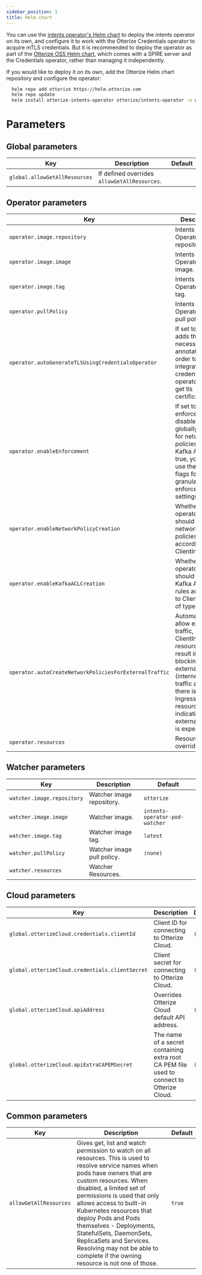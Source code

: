 ```yaml
---
sidebar_position: 1
title: Helm chart
---
```


You can use the [intents operator's Helm chart](https://github.com/otterize/helm-charts/tree/main/intents-operator) to deploy the intents operator on its own, and configure it to work with the Otterize Credentials operator to acquire mTLS credentials.
But it is recommended to deploy the operator as part of the [Otterize OSS Helm chart](https://github.com/otterize/helm-charts/tree/main/otterize-kubernetes), which comes with a SPIRE server and the Credentials operator, rather than managing it independently.

If you would like to deploy it on its own, add the Otterize Helm chart repository and configure the operator:
```bash
  helm repo add otterize https://helm.otterize.com
  helm repo update
  helm install otterize-intents-operator otterize/intents-operator -n otterize-system --create-namespace
```


# Parameters

## Global parameters
| Key                              | Description                                                                                                                                 | Default |
|----------------------------------|---------------------------------------------------------------------------------------------------------------------------------------------|---------|
| `global.allowGetAllResources`    | If defined overrides `allowGetAllResources`.                                                                                                |         |

## Operator parameters
| Key                                                    | Description                                                                                                                                                                                                  | Default            |
|--------------------------------------------------------|--------------------------------------------------------------------------------------------------------------------------------------------------------------------------------------------------------------|--------------------|
| `operator.image.repository`                            | Intents Operator image repository.                                                                                                                                                                           | `otterize`         |
| `operator.image.image`                                 | Intents Operator image.                                                                                                                                                                                      | `intents-operator` |
| `operator.image.tag`                                   | Intents Operator image tag.                                                                                                                                                                                  | `latest`           |
| `operator.pullPolicy`                                  | Intents Operator image pull policy.                                                                                                                                                                          | `(none)`           |
| `operator.autoGenerateTLSUsingCredentialsOperator`        | If set to true, adds the necessary pod annotations in order to integrate with credentials-operator, and get tls certificate.                                                                                 | `false`            |
| `operator.enableEnforcement`                           | If set to false, enforcement is disabled globally (both for network policies and Kafka ACL). If true, you may use the other flags for more granular enforcement settings                                     | `true`             |
| `operator.enableNetworkPolicyCreation`                 | Whether the operator should create network policies according to ClientIntents                                                                                                                               | `true`             |
| `operator.enableKafkaACLCreation`                      | Whether the operator should create Kafka ACL rules according to ClientIntents of type Kafka                                                                                                                  | `true`             |
| `operator.autoCreateNetworkPoliciesForExternalTraffic` | Automatically allow external traffic, if a new ClientIntents resource would result in blocking external (internet) traffic and there is an Ingress/Service resource indicating external traffic is expected. | `true`             |
| `operator.resources`                                   | Resources override.                                                                                                                                                                                          |                    |

## Watcher parameters
| Key                        | Description                | Default                        |
|----------------------------|----------------------------|--------------------------------|
| `watcher.image.repository` | Watcher image repository.  | `otterize`                     |
| `watcher.image.image`      | Watcher image.             | `intents-operator-pod-watcher` |
| `watcher.image.tag`        | Watcher image tag.         | `latest`                       |
| `watcher.pullPolicy`       | Watcher image pull policy. | `(none)`                       |
| `watcher.resources`        | Watcher Resources.         |                                |

## Cloud parameters
| Key                                             | Description                                     | Default  |
|-------------------------------------------------|-------------------------------------------------|----------|
| `global.otterizeCloud.credentials.clientId`     | Client ID for connecting to Otterize Cloud.     | `(none)` |
| `global.otterizeCloud.credentials.clientSecret` | Client secret for connecting to Otterize Cloud. | `(none)` |
| `global.otterizeCloud.apiAddress`               | Overrides Otterize Cloud default API address.   | `(none)` |
| `global.otterizeCloud.apiExtraCAPEMSecret`      | The name of a secret containing extra root CA PEM file used to connect to Otterize Cloud. | `(none)` |

## Common parameters
| Key                    | Description                                                                                                                                                                                                                                                                                                                                                                                                                                                   | Default |
|------------------------|---------------------------------------------------------------------------------------------------------------------------------------------------------------------------------------------------------------------------------------------------------------------------------------------------------------------------------------------------------------------------------------------------------------------------------------------------------------|---------|
| `allowGetAllResources` | Gives get, list and watch permission to watch on all resources. This is used to resolve service names when pods have owners that are custom resources. When disabled, a limited set of permissions is used that only allows access to built-in Kubernetes resources that deploy Pods and Pods themselves - Deployments, StatefulSets, DaemonSets, ReplicaSets and Services. Resolving may not be able to complete if the owning resource is not one of those. | `true`  |
